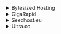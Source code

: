 <details>

<summary>Bytesized Hosting</summary>

- Host: `https://<username>.<hostname>.bysh.me/readarr`
- API Key: `API Key` (Readarr's API Key found in Settings -> General -> Security)
- Basic Auth: Disabled

</details>

<details>

<summary>GigaRapid</summary>

- Host: `https://<hostname>/` (Each application has a **unique hostname**, which can be found on the apps page)
- API key: `<API_KEY>` (Available in the app under Settings → General)
- Basic Auth: Disabled

</details>

<details>

<summary>Seedhost.eu</summary>

- Host: `https://<hostname>.seedhost.eu/<username>/readarr`
- API Key: `API Key` (Readarr's API Key found in Settings -> General -> Security)
- Basic Auth: Disabled

</details>

<details>

<summary>Ultra.cc</summary>

- Host: `https://<username>.<hostname>.usbx.me/readarr`
- API Key: `API Key` (Readarr's API Key found in Settings -> General -> Security)
- Basic Auth: Disabled

</details>
